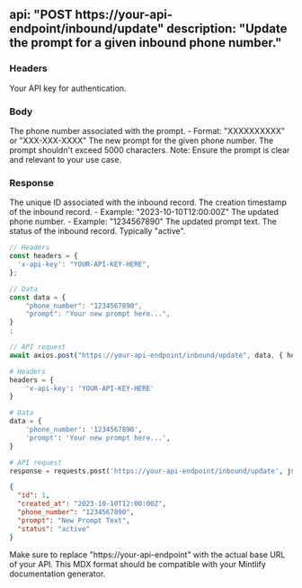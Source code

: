 api: "POST https://your-api-endpoint/inbound/update"
description: "Update the prompt for a given inbound phone number."
---

### Headers

<ParamField header="x-api-key" type="string">
  Your API key for authentication.
</ParamField>

### Body

<ParamField body="phone_number" type="string">
  The phone number associated with the prompt.
  - Format: "XXXXXXXXXX" or "XXX-XXX-XXXX"
</ParamField>

<ParamField body="prompt" type="string">
  The new prompt for the given phone number. The prompt shouldn't exceed 5000 characters.
  Note: Ensure the prompt is clear and relevant to your use case.
</ParamField>

### Response

<ResponseField name="id" type="integer">
  The unique ID associated with the inbound record.
</ResponseField>

<ResponseField name="created_at" type="string">
  The creation timestamp of the inbound record.
  - Example: "2023-10-10T12:00:00Z"
</ResponseField>

<ResponseField name="phone_number" type="string">
  The updated phone number.
  - Example: "1234567890"
</ResponseField>

<ResponseField name="prompt" type="string">
  The updated prompt text.
</ResponseField>

<ResponseField name="status" type="string">
  The status of the inbound record. Typically "active".
</ResponseField>

<RequestExample>

```javascript UpdatePrompt.js
// Headers
const headers = {
  'x-api-key': "YOUR-API-KEY-HERE",
};

// Data
const data = {
    "phone_number": "1234567890",
    "prompt": "Your new prompt here...",
}
;

// API request
await axios.post("https://your-api-endpoint/inbound/update", data, { headers });
```

```python UpdatePrompt.py
# Headers
headers = {
    'x-api-key': 'YOUR-API-KEY-HERE'
}

# Data
data = {
    'phone_number': '1234567890',
    'prompt': 'Your new prompt here...',
}

# API request
response = requests.post('https://your-api-endpoint/inbound/update', json=data, headers=headers)
```
</RequestExample>

<ResponseExample>

```json Response
{
  "id": 1,
  "created_at": "2023-10-10T12:00:00Z",
  "phone_number": "1234567890",
  "prompt": "New Prompt Text",
  "status": "active"
}
```

</ResponseExample>

Make sure to replace "https://your-api-endpoint" with the actual base URL of your API. This MDX format should be compatible with your Mintlify documentation generator.
